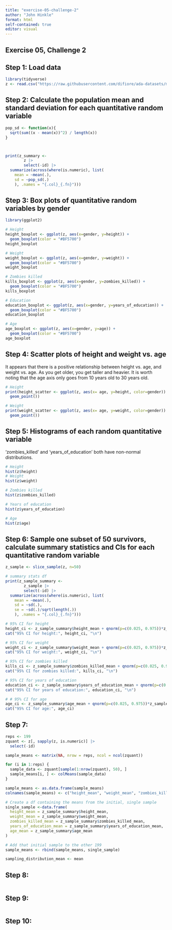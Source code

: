 ```yaml
---
title: "exercise-05-challenge-2"
author: "John Hinkle"
format: html
self-contained: true
editor: visual
---
```


## Exercise 05, Challenge 2

## Step 1: Load data

```r
library(tidyverse)
z <- read.csv("https://raw.githubusercontent.com/difiore/ada-datasets/main/zombies.csv")
```

## Step 2: Calculate the population mean and standard deviation for each quantitative random variable

```r
pop_sd <- function(x){
  sqrt(sum((x - mean(x))^2) / length(x))
}



print(z_summary <- 
        z |> 
        select(-id) |>
  summarize(across(where(is.numeric), list( 
    mean = ~mean(.), 
    sd = ~pop_sd(.)
    ), .names = "{.col}_{.fn}")))
```

## Step 3: Box plots of quantitative random variables by gender

```r
library(ggplot2)

# Height
height_boxplot <- ggplot(z, aes(x=gender, y=height)) +
  geom_boxplot(color = "#BF5700")
height_boxplot

# Weight
weight_boxplot <- ggplot(z, aes(x=gender, y=weight)) +
  geom_boxplot(color = "#BF5700")
weight_boxplot

# Zombies killed
kills_boxplot <- ggplot(z, aes(x=gender, y=zombies_killed)) +
  geom_boxplot(color = "#BF5700")
kills_boxplot

# Education
education_boxplot <- ggplot(z, aes(x=gender, y=years_of_education)) +
  geom_boxplot(color = "#BF5700")
education_boxplot

# Age
age_boxplot <- ggplot(z, aes(x=gender, y=age)) +
  geom_boxplot(color = "#BF5700")
age_boxplot

```

## Step 4: Scatter plots of height and weight vs. age

It appears that there is a positive relationship between height vs. age, and weight vs. age. As you get older, you get taller and heavier. It is worth noting that the age axis only goes from 10 years old to 30 years old.

```r

# Height
print(height_scatter <- ggplot(z, aes(x= age, y=height, color=gender)) +
  geom_point())

# Weight
print(weight_scatter <- ggplot(z, aes(x= age, y=weight, color=gender)) +
  geom_point())
```

## Step 5: Histograms of each random quantitative variable

'zombies_killed' and 'years_of_education' both have non-normal distributions.

```r
# Height
hist(z$height)
# Weight
hist(z$weight)

# Zombies killed
hist(z$zombies_killed)

# Years of education
hist(z$years_of_education)

# Age
hist(z$age)
```

## Step 6: Sample one subset of 50 survivors, calculate summary statistics and CIs for each quantitative random variable

```r
z_sample <- slice_sample(z, n=50)

# summary stats df
print(z_sample_summary <- 
        z_sample |> 
        select(-id) |>
  summarize(across(where(is.numeric), list( 
    mean = ~mean(.), 
    sd = ~sd(.),
    se = ~sd(.)/sqrt(length(.))
    ), .names = "{.col}_{.fn}")))

# 95% CI for height
height_ci <- z_sample_summary$height_mean + qnorm(p=c(0.025, 0.975))*z_sample_summary$height_se
cat("95% CI for height:", height_ci, "\n")

# 95% CI for weight
weight_ci <- z_sample_summary$weight_mean + qnorm(p=c(0.025, 0.975))*z_sample_summary$weight_se
cat("95% CI for weight:", weight_ci, "\n")

# 95% CI for zombies killed
kills_ci <- z_sample_summary$zombies_killed_mean + qnorm(p=c(0.025, 0.975))*z_sample_summary$zombies_killed_se
cat("95% CI for zombies killed:", kills_ci, "\n")

# 95% CI for years of education
education_ci <- z_sample_summary$years_of_education_mean + qnorm(p=c(0.025, 0.975))*z_sample_summary$years_of_education_se
cat("95% CI for years of education:", education_ci, "\n")

# # 95% CI for age
age_ci <- z_sample_summary$age_mean + qnorm(p=c(0.025, 0.975))*z_sample_summary$age_se
cat("95% CI for age:", age_ci)
```

## Step 7:

```r
reps <- 199
zquant <- z[, sapply(z, is.numeric)] |> 
  select(-id)

sample_means <- matrix(NA, nrow = reps, ncol = ncol(zquant))

for (i in 1:reps) {
  sample_data <- zquant[sample(1:nrow(zquant), 50), ]
  sample_means[i, ] <- colMeans(sample_data)
}

sample_means <- as.data.frame(sample_means)
colnames(sample_means) <- c("height_mean", "weight_mean", "zombies_killed_mean", "years_of_education_mean", "age_mean")

# Create a df containing the means from the initial, single sample
single_sample <-data.frame(
  height_mean = z_sample_summary$height_mean,
  weight_mean = z_sample_summary$weight_mean,
  zombies_killed_mean = z_sample_summary$zombies_killed_mean,
  years_of_education_mean = z_sample_summary$years_of_education_mean,
  age_mean = z_sample_summary$age_mean
)

# Add that initial sample to the other 199
sample_means <- rbind(sample_means, single_sample)

sampling_distribution_mean <- mean
```

## Step 8:

```r

```

## Step 9:

```r

```

## Step 10:

```r

```
